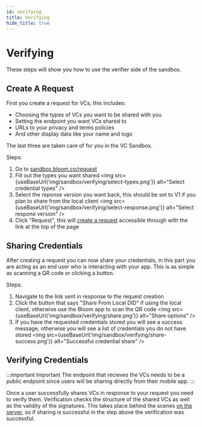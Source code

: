 ```yaml
---
id: verifying
title: Verifying
hide_title: true
---
```



# Verifying

These steps will show you how to use the verifier side of the sandbox.

## Create A Request

First you create a request for VCs, this includes:

- Choosing the types of VCs you want to be shared with you
- Setting the endpoint you want VCs shared to
- URLs to your privacy and terms policies
- And other display data like your name and logo

The last three are taken care of for you in the VC Sandbox.

Steps:

1. Go to [sandbox.bloom.co/request](https://sandbox.bloom.co/request)
2. Fill out the types you want shared
   <img src={useBaseUrl('img/sandbox/verifying/select-types.png')} alt="Select credential types" />
3. Select the reponse version you want back, this should be set to V1 if you plan to share from the local client
   <img src={useBaseUrl('img/sandbox/verifying/select-response.png')} alt="Select respone version" />
4. Click "Request", this will [create a request](https://github.com/hellobloom/vc/blob/vc-network-update/dev/sandbox/server/src/routes/share.ts#L21) accessible through with the link at the top of the page

## Sharing Credentials

After creating a request you can now share your credentials, in this part you are acting as an end user who is interacting with your app. This is as simple as scanning a QR code or clicking a button.

Steps:

1. Navigate to the link sent in response to the request creation
2. Click the button that says "Share From Local DID" if using the local client, otherwise use the Bloom app to scan the QR code
   <img src={useBaseUrl('img/sandbox/verifying/share.png')} alt="Share options" />
3. If you have the requested credentials stored you will see a success message, otherwise you will see a list of credentials you do not have stored
   <img src={useBaseUrl('img/sandbox/verifying/share-success.png')} alt="Successful credential share" />

## Verifying Credentials

:::important Important
The endpoint that recieves the VCs needs to be a public endpoint since users will be sharing directly from their mobile app.
:::

Once a user successfully shares VCs in response to your request you need to verify them. Verification checks the structure of the shared VCs as well as the validity of the signatures. This takes place behind the scenes [on the server](https://github.com/hellobloom/vc/blob/vc-network-update/dev/sandbox/server/src/routes/share.ts#L137), so if sharing is successful in the step above the verification was successful.
